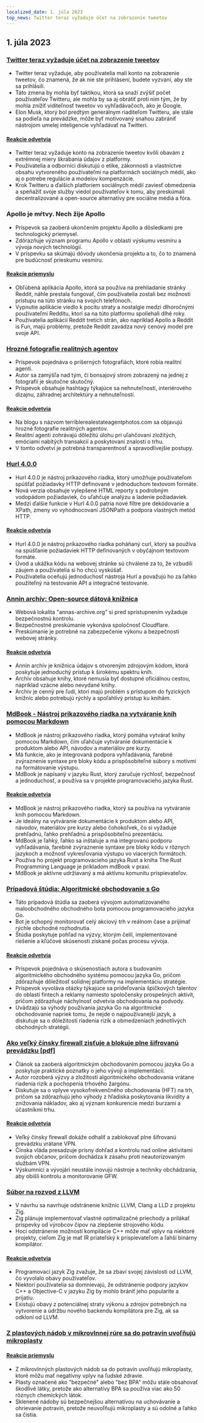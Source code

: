 ```yaml
---
localized_date: 1. júla 2023
top_news: Twitter teraz vyžaduje účet na zobrazenie tweetov
---
```




<CallToAction />

<Steps>

## 1. júla 2023

### [Twitter teraz vyžaduje účet na zobrazenie tweetov](https://techcrunch.com/2023/06/30/twitter-now-requires-an-account-to-view-tweets/)

- Twitter teraz vyžaduje, aby používatelia mali konto na zobrazenie tweetov, čo znamená, že ak nie ste prihlásení, budete vyzvaní, aby ste sa prihlásili.
- Táto zmena by mohla byť taktikou, ktorá sa snaží zvýšiť počet používateľov Twitteru, ale mohla by sa aj obrátiť proti nim tým, že by mohla znížiť viditeľnosť tweetov vo vyhľadávačoch, ako je Google.
- Elon Musk, ktorý bol predtým generálnym riaditeľom Twitteru, ale stále sa podieľa na prevádzke, môže byť motivovaný snahou zabrániť nástrojom umelej inteligencie vyhľadávať na Twitteri.

#### [Reakcie odvetvia](http://news.ycombinator.com/item?id=36540957)

- Twitter teraz vyžaduje konto na zobrazenie tweetov kvôli obavám z extrémnej miery škrabania údajov z platformy.
- Používatelia a odborníci diskutujú o etike, zákonnosti a vlastníctve obsahu vytvoreného používateľmi na platformách sociálnych médií, ako aj o potrebe regulácie a modelov kompenzácie.
- Krok Twitteru a ďalších platforiem sociálnych médií zaviesť obmedzenia a speňažiť svoje služby viedol používateľov k tomu, aby preskúmali decentralizované a open-source alternatívy pre sociálne médiá a fóra.

### Apollo je mŕtvy. Nech žije Apollo

- Príspevok sa zaoberá ukončením projektu Apollo a dôsledkami pre technologický priemysel.
- Zdôrazňuje význam programu Apollo v oblasti výskumu vesmíru a vývoja nových technológií.
- V príspevku sa skúmajú dôvody ukončenia projektu a to, čo to znamená pre budúcnosť prieskumu vesmíru.

#### [Reakcie priemyslu](http://news.ycombinator.com/item?id=36543894)

- Obľúbená aplikácia Apollo, ktorá sa používa na prehliadanie stránky Reddit, náhle prestala fungovať, čím používatelia zostali bez možnosti prístupu na túto stránku na svojich telefónoch.
- Vypnutie aplikácie viedlo k pocitu straty a nostalgie medzi dlhoročnými používateľmi Redditu, ktorí sa na túto platformu spoliehali dlhé roky.
- Používatelia aplikácií Reddit tretích strán, ako napríklad Apollo a Reddit is Fun, majú problémy, pretože Reddit zavádza nový cenový model pre svoje API.

### [Hrozné fotografie realitných agentov](https://terriblerealestateagentphotos.com)

- Príspevok pojednáva o príšerných fotografiách, ktoré robia realitní agenti.
- Autor sa zamýšľa nad tým, či bonsajový strom zobrazený na jednej z fotografií je skutočne skutočný.
- Príspevok obsahuje hashtagy týkajúce sa nehnuteľností, interiérového dizajnu, záhradnej architektúry a nehnuteľností.

#### [Reakcie odvetvia](http://news.ycombinator.com/item?id=36533193)

- Na blogu s názvom terriblerealestateagentphotos.com sa objavujú hrozné fotografie realitných agentov.
- Realitní agenti zohrávajú dôležitú úlohu pri uľahčovaní zložitých, emóciami nabitých transakcií a poskytovaní znalostí o trhu.
- V tomto odvetví je potrebná transparentnosť a spravodlivejšie postupy.

### [Hurl 4.0.0](https://hurl.dev/blog/2023/06/30/announcing-hurl-4.0.0.html)

- Hurl 4.0.0 je nástroj príkazového riadka, ktorý umožňuje používateľom spúšťať požiadavky HTTP definované v jednoduchom textovom formáte.
- Nová verzia obsahuje vylepšené HTML reporty s podrobným vodopádom požiadaviek, čo uľahčuje analýzu a ladenie požiadaviek.
- Medzi ďalšie funkcie v Hurl 4.0.0 patria nové filtre pre dekódovanie a XPath, zmeny vo vyhodnocovaní JSONPath a podpora vlastných metód HTTP.

#### [Reakcie odvetvia](http://news.ycombinator.com/item?id=36539144)

- Hurl 4.0.0 je nástroj príkazového riadka poháňaný curl, ktorý sa používa na spúšťanie požiadaviek HTTP definovaných v obyčajnom textovom formáte.
- Úvod a ukážka kódu na webovej stránke sú chválené za to, že vzbudili záujem a používatelia si ho chcú vyskúšať.
- Používatelia oceňujú jednoduchosť nástroja Hurl a považujú ho za ľahko použiteľný na testovanie API a integračné testovanie.

### [Annin archív: Open-source dátová knižnica](https://annas-archive.org/)

- Webová lokalita "annas-archive.org" si pred sprístupnením vyžaduje bezpečnostnú kontrolu.
- Bezpečnostné preskúmanie vykonáva spoločnosť Cloudflare.
- Preskúmanie je potrebné na zabezpečenie výkonu a bezpečnosti webovej stránky.

#### [Reakcie odvetvia](http://news.ycombinator.com/item?id=36530662)

- Annin archív je knižnica údajov s otvoreným zdrojovým kódom, ktorá poskytuje jednoduchý prístup k širokému spektru kníh.
- Archív obsahuje knihy, ktoré nemusia byť dostupné oficiálnou cestou, napríklad vzácne alebo nevydané knihy.
- Archív je cenný pre ľudí, ktorí majú problém s prístupom do fyzických knižníc alebo potrebujú rýchly a spoľahlivý prístup ku knihám.

### [MdBook - Nástroj príkazového riadka na vytváranie kníh pomocou Markdown](https://rust-lang.github.io/mdBook/)

- MdBook je nástroj príkazového riadka, ktorý pomáha vytvárať knihy pomocou Markdown, čím uľahčuje vytváranie dokumentácie k produktom alebo API, návodov a materiálov pre kurzy.
- Má funkcie, ako je integrovaná podpora vyhľadávania, farebné zvýraznenie syntaxe pre bloky kódu a prispôsobiteľné súbory s motívmi na formátovanie výstupu.
- MdBook je napísaný v jazyku Rust, ktorý zaručuje rýchlosť, bezpečnosť a jednoduchosť, a používa sa v projekte programovacieho jazyka Rust.

#### [Reakcie odvetvia](http://news.ycombinator.com/item?id=36528984)

- MdBook je nástroj príkazového riadka, ktorý sa používa na vytváranie kníh pomocou Markdown.
- Je ideálny na vytváranie dokumentácie k produktom alebo API, návodov, materiálov pre kurzy alebo čohokoľvek, čo si vyžaduje prehľadnú, ľahko prehľadnú a prispôsobiteľnú prezentáciu.
- MdBook je ľahký, ľahko sa inštaluje a má integrovanú podporu vyhľadávania, farebné zvýraznenie syntaxe pre bloky kódu v rôznych jazykoch a možnosť vykresľovania výstupu vo viacerých formátoch.
- Používa ho projekt programovacieho jazyka Rust a kniha The Rust Programming Language je príkladom mdBook v praxi.
- MdBook je aktívne udržiavaný a má aktívnu komunitu prispievateľov.

### [Prípadová štúdia: Algoritmické obchodovanie s Go](https://polygon.io/blog/case-study-algorithmict-trading-with-go/)

- Táto prípadová štúdia sa zaoberá vývojom automatizovaného maloobchodného obchodného bota pomocou programovacieho jazyka Go.
- Bot je schopný monitorovať celý akciový trh v reálnom čase a prijímať rýchle obchodné rozhodnutia.
- Štúdia poskytuje pohľad na výzvy, ktorým čelil, implementované riešenie a kľúčové skúsenosti získané počas procesu vývoja.

#### [Reakcie odvetvia](http://news.ycombinator.com/item?id=36539235)

- Príspevok pojednáva o skúsenostiach autora s budovaním algoritmického obchodného systému pomocou jazyka Go, pričom zdôrazňuje dôležitosť solídnej platformy na implementáciu stratégie.
- Príspevok vyvoláva otázky týkajúce sa prideľovania špičkových talentov do oblasti fintech a reklamy namiesto spoločensky prospešných aktivít, pričom zdôrazňuje náchylnosť odvetvia obchodovania na podvody.
- Uvádzajú sa výhody používania jazyka Go na algoritmické obchodovanie napriek tomu, že nejde o najpoužívanejší jazyk, a diskutuje sa o dôležitosti riadenia rizík a obmedzeniach jednotlivých obchodných stratégií.

### [Ako veľký čínsky firewall zisťuje a blokuje plne šifrovanú prevádzku [pdf]](https://gfw.report/publications/usenixsecurity23/data/paper/paper.pdf)

- Článok sa zaoberá algoritmickým obchodovaním pomocou jazyka Go a poskytuje praktické poznatky o jeho vývoji a implementácii.
- Autor rozoberá výzvy a zložitosti algoritmického obchodovania vrátane riadenia rizík a pochopenia trhového žargónu.
- Diskutuje sa o vplyve vysokofrekvenčného obchodovania (HFT) na trh, pričom sa zdôrazňujú jeho výhody z hľadiska poskytovania likvidity a znižovania nákladov, ako aj význam konkurencie medzi burzami a účastníkmi trhu.

#### [Reakcie odvetvia](http://news.ycombinator.com/item?id=36531485)

- Veľký čínsky firewall dokáže odhaliť a zablokovať plne šifrovanú prevádzku vrátane VPN.
- Čínska vláda presadzuje prísny dohľad a kontrolu nad online aktivitami svojich občanov, pričom dochádza k zásahu proti neautorizovaným službám VPN.
- Výskumníci a vývojári neustále inovujú nástroje a techniky obchádzania, aby obišli kontrolu a monitorovanie GFW.

### [Súbor na rozvod z LLVM](https://github.com/ziglang/zig/issues/16270)

- V návrhu sa navrhuje odstránenie knižníc LLVM, Clang a LLD z projektu Zig.
- Zig plánuje implementovať vlastné optimalizačné priechody a prilákať príspevky od výrobcov čipov na zlepšenie strojového kódu.
- Hoci odstránenie možností kompilácie C++ môže mať vplyv na niektoré projekty, cieľom Zig je mať IR priateľský k prispievateľom a ľahší binárny kompilátor.

#### [Reakcie odvetvia](http://news.ycombinator.com/item?id=36529456)

- Programovací jazyk Zig zvažuje, že sa zbaví svojej závislosti od LLVM, čo vyvolalo obavy používateľov.
- Niektorí používatelia sa domnievajú, že odstránenie podpory jazykov C++ a Objective-C v jazyku Zig by mohlo brániť jeho popularite a prijatiu.
- Existujú obavy z potenciálnej straty výkonu a zdrojov potrebných na vytvorenie a údržbu nového backendu kompilátora pre Zig, ak sa odkloní od LLVM.

### [Z plastových nádob v mikrovlnnej rúre sa do potravín uvoľňujú mikroplasty](https://pubs.acs.org/doi/10.1021/acs.est.3c01942)

#### [Reakcie priemyslu](http://news.ycombinator.com/item?id=36532812)

- Z mikrovlnných plastových nádob sa do potravín uvoľňujú mikroplasty, ktoré môžu mať negatívny vplyv na ľudské zdravie.
- Plasty označené ako "bezpečné" alebo "bez BPA" môžu stále obsahovať škodlivé látky, pretože ako alternatívy BPA sa používa viac ako 50 rôznych chemických látok.
- Sklenené nádoby sú bezpečnejšou alternatívou na uchovávanie a ohrievanie potravín, pretože neuvoľňujú mikroplasty a sú odolné a ľahko sa čistia.

</Steps>
